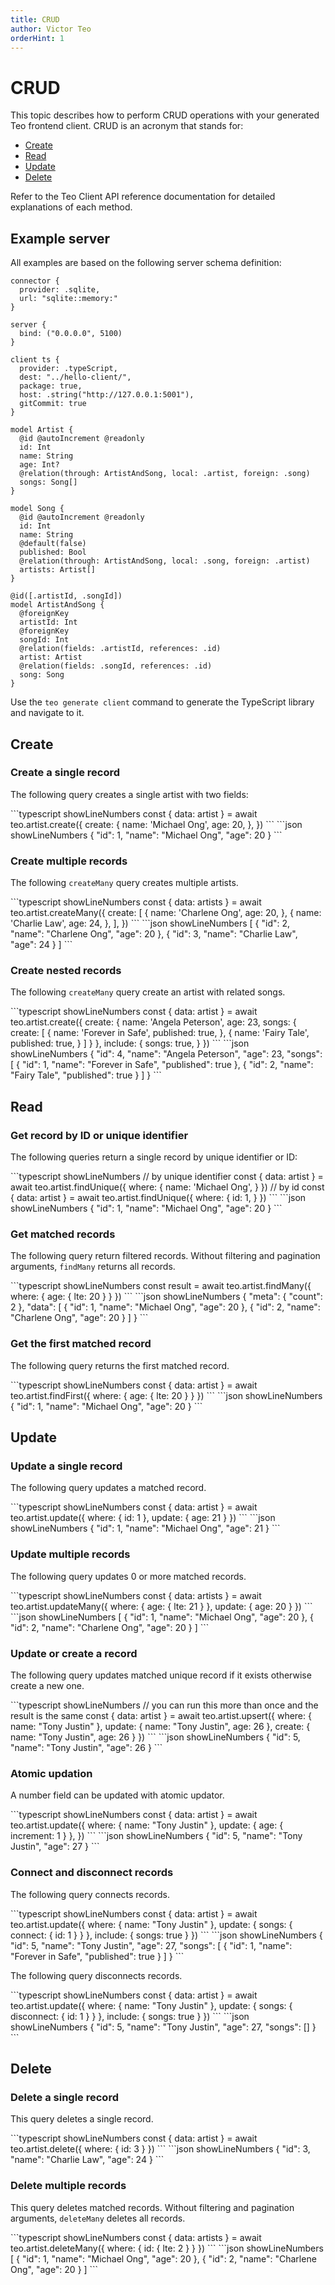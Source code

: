 ```yaml
---
title: CRUD
author: Victor Teo
orderHint: 1
---
```



# CRUD

This topic describes how to perform CRUD operations with your generated Teo
frontend client. CRUD is an acronym that stands for:

- [Create](#create)
- [Read](#read)
- [Update](#update)
- [Delete](#delete)

Refer to the Teo Client API reference documentation for detailed explanations
of each method.

## Example server

All examples are based on the following server schema definition:

```teo showLineNumbers title="schema.teo"
connector {
  provider: .sqlite,
  url: "sqlite::memory:"
}

server {
  bind: ("0.0.0.0", 5100)
}

client ts {
  provider: .typeScript,
  dest: "../hello-client/",
  package: true,
  host: .string("http://127.0.0.1:5001"),
  gitCommit: true
}

model Artist {
  @id @autoIncrement @readonly
  id: Int
  name: String
  age: Int?
  @relation(through: ArtistAndSong, local: .artist, foreign: .song)
  songs: Song[]
}

model Song {
  @id @autoIncrement @readonly
  id: Int
  name: String
  @default(false)
  published: Bool
  @relation(through: ArtistAndSong, local: .song, foreign: .artist)
  artists: Artist[]
}

@id([.artistId, .songId])
model ArtistAndSong {
  @foreignKey
  artistId: Int
  @foreignKey
  songId: Int
  @relation(fields: .artistId, references: .id)
  artist: Artist
  @relation(fields: .songId, references: .id)
  song: Song
}
```

Use the `teo generate client` command to generate the TypeScript library and
navigate to it.

## Create

### Create a single record

The following query creates a single artist with two fields:

<CodeResult name="HTTP response" defaultOpen={true}>
```typescript showLineNumbers
const { data: artist } = await teo.artist.create({
  create: {
    name: 'Michael Ong',
    age: 20,
  },
})
```
```json showLineNumbers
{
  "id": 1,
  "name": "Michael Ong",
  "age": 20
}
```
</CodeResult>

### Create multiple records

The following `createMany` query creates multiple artists.

<CodeResult name="HTTP response" defaultOpen={true}>
```typescript showLineNumbers
const { data: artists } = await teo.artist.createMany({
  create: [
    {
      name: 'Charlene Ong',
      age: 20,
    },
    {
      name: 'Charlie Law',
      age: 24,
    },
  ],
})
```
```json showLineNumbers
[
  {
    "id": 2,
    "name": "Charlene Ong",
    "age": 20
  },
  {
    "id": 3,
    "name": "Charlie Law",
    "age": 24
  }
]
```
</CodeResult>

### Create nested records

The following `createMany` query create an artist with related songs.

<CodeResult name="HTTP response" defaultOpen={true}>
```typescript showLineNumbers
const { data: artist } = await teo.artist.create({
  create: {
    name: 'Angela Peterson',
    age: 23,
    songs: {
      create: [
        {
          name: 'Forever in Safe',
          published: true,
        },
        {
          name: 'Fairy Tale',
          published: true,
        }
      ]
    }
  },
  include: {
    songs: true,
  }
})
```
```json showLineNumbers
{
  "id": 4,
  "name": "Angela Peterson",
  "age": 23,
  "songs": [
    {
      "id": 1,
      "name": "Forever in Safe",
      "published": true
    },
    {
      "id": 2,
      "name": "Fairy Tale",
      "published": true
    }
  ]
}
```
</CodeResult>

## Read

### Get record by ID or unique identifier

The following queries return a single record by unique identifier or ID:

<CodeResult name="HTTP response" defaultOpen={true}>
```typescript showLineNumbers
// by unique identifier
const { data: artist } = await teo.artist.findUnique({
  where: {
    name: 'Michael Ong',
  }
})
// by id
const { data: artist } = await teo.artist.findUnique({
  where: {
    id: 1,
  }
})
```
```json showLineNumbers
{
  "id": 1,
  "name": "Michael Ong",
  "age": 20
}
```
</CodeResult>

### Get matched records

The following query return filtered records. Without filtering and pagination
arguments, `findMany` returns all records.

<CodeResult name="HTTP response" defaultOpen={true}>
```typescript showLineNumbers
const result = await teo.artist.findMany({
  where: {
    age: { lte: 20 }
  }
})
```
```json showLineNumbers
{
  "meta": {
    "count": 2
  },
  "data": [
    {
      "id": 1,
      "name": "Michael Ong",
      "age": 20
    },
    {
      "id": 2,
      "name": "Charlene Ong",
      "age": 20
    }
  ]
}
```
</CodeResult>

### Get the first matched record

The following query returns the first matched record.

<CodeResult name="HTTP response" defaultOpen={true}>
```typescript showLineNumbers
const { data: artist } = await teo.artist.findFirst({
  where: {
    age: { lte: 20 }
  }
})
```
```json showLineNumbers
{
  "id": 1,
  "name": "Michael Ong",
  "age": 20
}
```
</CodeResult>

## Update

### Update a single record

The following query updates a matched record.

<CodeResult name="HTTP response" defaultOpen={true}>
```typescript showLineNumbers
const { data: artist } = await teo.artist.update({
  where: {
    id: 1
  },
  update: {
    age: 21
  }
})
```
```json showLineNumbers
{
  "id": 1,
  "name": "Michael Ong",
  "age": 21
}
```
</CodeResult>

### Update multiple records

The following query updates 0 or more matched records.

<CodeResult name="HTTP response" defaultOpen={true}>
```typescript showLineNumbers
const { data: artists } = await teo.artist.updateMany({
  where: {
    age: { lte: 21 }
  },
  update: {
    age: 20
  }
})
```
```json showLineNumbers
[
  {
    "id": 1,
    "name": "Michael Ong",
    "age": 20
  },
  {
    "id": 2,
    "name": "Charlene Ong",
    "age": 20
  }
]
```
</CodeResult>

### Update or create a record

The following query updates matched unique record if it exists otherwise create
a new one.

<CodeResult name="HTTP response" defaultOpen={true}>
```typescript showLineNumbers
// you can run this more than once and the result is the same
const { data: artist } = await teo.artist.upsert({
  where: {
    name: "Tony Justin"
  },
  update: {
    name: "Tony Justin",
    age: 26
  },
  create: {
    name: "Tony Justin",
    age: 26
  }
})
```
```json showLineNumbers
{
  "id": 5,
  "name": "Tony Justin",
  "age": 26
}
```
</CodeResult>

### Atomic updation

A number field can be updated with atomic updator.

<CodeResult name="HTTP response" defaultOpen={true}>
```typescript showLineNumbers
const { data: artist } = await teo.artist.update({
  where: {
    name: "Tony Justin"
  },
  update: {
    age: { increment: 1 }
  },
})
```
```json showLineNumbers
{
  "id": 5,
  "name": "Tony Justin",
  "age": 27
}
```
</CodeResult>

### Connect and disconnect records

The following query connects records.

<CodeResult name="HTTP response" defaultOpen={true}>
```typescript showLineNumbers
const { data: artist } = await teo.artist.update({
  where: {
    name: "Tony Justin"
  },
  update: {
    songs: {
      connect: {
        id: 1
      }
    }
  },
  include: {
    songs: true
  }
})
```
```json showLineNumbers
{
  "id": 5,
  "name": "Tony Justin",
  "age": 27,
  "songs": [
    {
      "id": 1,
      "name": "Forever in Safe",
      "published": true
    }
  ]
}
```
</CodeResult>

The following query disconnects records.

<CodeResult name="HTTP response" defaultOpen={true}>
```typescript showLineNumbers
const { data: artist } = await teo.artist.update({
  where: {
    name: "Tony Justin"
  },
  update: {
    songs: {
      disconnect: {
        id: 1
      }
    }
  },
  include: {
    songs: true
  }
})
```
```json showLineNumbers
{
  "id": 5,
  "name": "Tony Justin",
  "age": 27,
  "songs": []
}
```
</CodeResult>

## Delete

### Delete a single record

This query deletes a single record.

<CodeResult name="HTTP response" defaultOpen={true}>
```typescript showLineNumbers
const { data: artist } = await teo.artist.delete({
  where: {
    id: 3
  }
})
```
```json showLineNumbers
{
  "id": 3,
  "name": "Charlie Law",
  "age": 24
}
```
</CodeResult>

### Delete multiple records

This query deletes matched records. Without filtering and pagination arguments,
`deleteMany` deletes all records.

<CodeResult name="HTTP response" defaultOpen={true}>
```typescript showLineNumbers
const { data: artists } = await teo.artist.deleteMany({
  where: {
    id: { lte: 2 }
  }
})
```
```json showLineNumbers
[
  {
    "id": 1,
    "name": "Michael Ong",
    "age": 20
  },
  {
    "id": 2,
    "name": "Charlene Ong",
    "age": 20
  }
]
```
</CodeResult>

<PrevNext />
